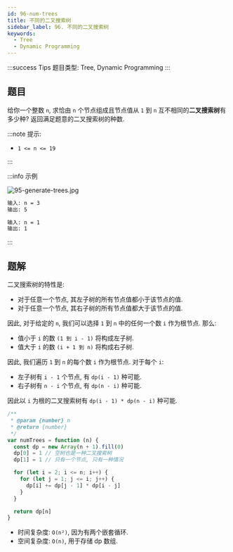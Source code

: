 ```yaml
---
id: 96-num-trees
title: 不同的二叉搜索树
sidebar_label: 96. 不同的二叉搜索树
keywords:
  - Tree
  - Dynamic Programming
---
```


:::success Tips
题目类型: Tree, Dynamic Programming
:::

## 题目

给你一个整数 `n`, 求恰由 `n` 个节点组成且节点值从 `1` 到 `n` 互不相同的**二叉搜索树**有多少种? 返回满足题意的二叉搜索树的种数.

:::note 提示:

- `1 <= n <= 19`

:::

:::info 示例

![95-generate-trees.jpg](../../static/img/95-generate-trees.jpg)

```bash
输入: n = 3
输出: 5
```

```bash
输入: n = 1
输出: 1
```

:::

## 题解

二叉搜索树的特性是:

- 对于任意一个节点, 其左子树的所有节点值都小于该节点的值.
- 对于任意一个节点, 其右子树的所有节点值都大于该节点的值.

因此, 对于给定的 `n`, 我们可以选择 `1` 到 `n` 中的任何一个数 `i` 作为根节点. 那么:

- 值小于 `i` 的数 `(1 到 i - 1)` 将构成左子树.
- 值大于 `i` 的数 `(i + 1 到 n)` 将构成右子树.


因此, 我们遍历 `1` 到 `n` 的每个数 `i` 作为根节点. 对于每个 `i`:

- 左子树有 `i - 1` 个节点, 有 `dp(i - 1)` 种可能.
- 右子树有 `n - i` 个节点, 有 `dp(n - i)` 种可能.

因此以 `i` 为根的二叉搜索树有 `dp(i - 1) * dp(n - i)` 种可能.

```ts
/**
 * @param {number} n
 * @return {number}
 */
var numTrees = function (n) {
  const dp = new Array(n + 1).fill(0)
  dp[0] = 1 // 空树也是一种二叉搜索树
  dp[1] = 1 // 只有一个节点, 只有一种情况

  for (let i = 2; i <= n; i++) {
    for (let j = 1; j <= i; j++) {
      dp[i] += dp[j - 1] * dp[i - j]
    }
  }

  return dp[n]
}
```

- 时间复杂度: `O(n²)`, 因为有两个嵌套循环.
- 空间复杂度: `O(n)`, 用于存储 dp 数组.

